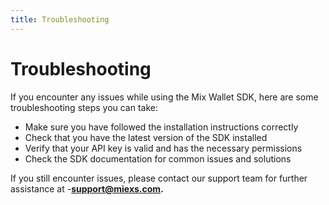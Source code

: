 ```yaml
---
title: Troubleshooting
---
```


# Troubleshooting

If you encounter any issues while using the Mix Wallet SDK, here are some troubleshooting steps you can take:

* Make sure you have followed the installation instructions correctly
* Check that you have the latest version of the SDK installed
* Verify that your API key is valid and has the necessary permissions
* Check the SDK documentation for common issues and solutions

If you still encounter issues, please contact our support team for further assistance at -[**support@miexs.com**](mailto:support@miexs.com)**.**
